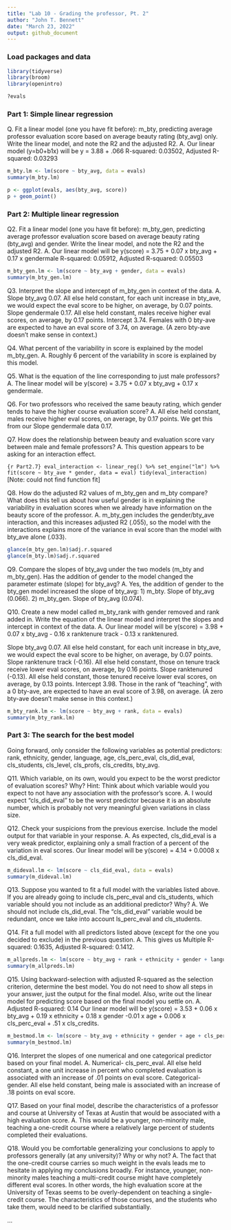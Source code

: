 ```yaml
---
title: "Lab 10 - Grading the professor, Pt. 2"
author: "John T. Bennett"
date: "March 23, 2022"
output: github_document
---
```


### Load packages and data

```r
library(tidyverse) 
library(broom)
library(openintro)
```

```r
?evals
```

### Part 1: Simple linear regression
Q. Fit a linear model (one you have fit before): m_bty, predicting average professor evaluation score based on average beauty rating (bty_avg) only. Write the linear model, and note the R2 and the adjusted R2.
A. Our linear model (y=b0+b1x) will be y = 3.88 + .066 
R-squared:  0.03502,	Adjusted R-squared:  0.03293

```r
m_bty.lm <- lm(score ~ bty_avg, data = evals)
summary(m_bty.lm)
```


```r
p <- ggplot(evals, aes(bty_avg, score))
p + geom_point()
```


### Part 2: Multiple linear regression
Q2. Fit a linear model (one you have fit before): m_bty_gen, predicting average professor evaluation score based on average beauty rating (bty_avg) and gender. Write the linear model, and note the R2 and the adjusted R2.
A. Our linear model will be y(score) = 3.75 + 0.07 x bty_avg  + 0.17 x gendermale
R-squared:  0.05912,	Adjusted R-squared:  0.05503 

```r
m_bty_gen.lm <- lm(score ~ bty_avg + gender, data = evals)
summary(m_bty_gen.lm)
```

Q3. Interpret the slope and intercept of m_bty_gen in context of the data.
A. Slope bty_avg 0.07. All else held constant, for each unit increase in bty_ave, we would expect the eval score to be higher, on average, by 0.07 points.
Slope gendermale   0.17. All else held constant, males receive higher eval scores, on average, by 0.17 points.
Intercept 3.74. Females with 0 bty-ave are expected to have an eval score of 3.74, on average. (A zero bty-ave doesn't make sense in context.)

Q4. What percent of the variability in score is explained by the model m_bty_gen.
A. Roughly 6 percent of the variability in score is explained by this model.

Q5. What is the equation of the line corresponding to just male professors?
A. The linear model will be y(score) = 3.75 + 0.07 x bty_avg  + 0.17 x gendermale. 

Q6. For two professors who received the same beauty rating, which gender tends to have the higher course evaluation score?
A. All else held constant, males receive higher eval scores, on average, by 0.17 points. We get this from our Slope gendermale data 0.17. 

Q7. How does the relationship between beauty and evaluation score vary between male and female professors?
A. This question appears to be asking for an interaction effect. 

``{r Part2.7}
eval_interaction <- linear_reg() %>%
set_engine("lm") %>%
fit(score ~ bty_ave * gender, data = eval)
tidy(eval_interaction)
``
[Note: could not find function fit]

Q8. How do the adjusted R2 values of m_bty_gen and m_bty compare? What does this tell us about how useful gender is in explaining the variability in evaluation scores when we already have information on the beauty score of the professor.
A. m_bty_gen includes the gender/bty_ave interaction, and this increases adjusted R2 (.055), so the model with the interactions explains more of the variance in eval score than the model with bty_ave alone (.033).

```r
glance(m_bty_gen.lm)$adj.r.squared
glance(m_bty.lm)$adj.r.squared
```


Q9. Compare the slopes of bty_avg under the two models (m_bty and m_bty_gen). Has the addition of gender to the model changed the parameter estimate (slope) for bty_avg?
A. Yes, the addition of gender to the bty_gen model increased the slope of bty_avg:
1) m_bty. Slope of bty_avg (0.066).
2) m_bty_gen. Slope of bty_avg (0.074). 

Q10. Create a new model called m_bty_rank with gender removed and rank added in. Write the equation of the linear model and interpret the slopes and intercept in context of the data.
A. Our linear model will be y(score) = 3.98 + 0.07 x bty_avg  - 0.16 x ranktenure track - 0.13 x ranktenured. 

Slope bty_avg 0.07. All else held constant, for each unit increase in bty_ave, we would expect the eval score to be higher, on average, by 0.07 points.
Slope ranktenure track (-0.16). All else held constant, those on tenure track  receive lower eval scores, on average, by 0.16 points.
Slope ranktenured (-0.13). All else held constant, those tenured  receive lower eval scores, on average, by 0.13 points.
Intercept 3.98. Those in the rank of "teaching", with a 0 bty-ave, are expected to have an eval score of 3.98, on average. (A zero bty-ave doesn't make sense in this context.)


```r
m_bty_rank.lm <- lm(score ~ bty_avg + rank, data = evals)
summary(m_bty_rank.lm)
```

### Part 3: The search for the best model
Going forward, only consider the following variables as potential predictors: rank, ethnicity, gender, language, age, cls_perc_eval, cls_did_eval, cls_students, cls_level, cls_profs, cls_credits, bty_avg.

Q11. Which variable, on its own, would you expect to be the worst predictor of evaluation scores? Why? Hint: Think about which variable would you expect to not have any association with the professor’s score.
A. I would expect "cls_did_eval" to be the worst predictor because it is an absolute number, which is probably not very meaningful given variations in class size. 

Q12. Check your suspicions from the previous exercise. Include the model output for that variable in your response.
A. As expected, cls_did_eval is a very weak predictor, explaining only a small fraction of a percent of the variation in eval scores. 
Our linear model will be y(score) = 4.14 + 0.0008 x cls_did_eval. 

```r
m_dideval.lm <- lm(score ~ cls_did_eval, data = evals)
summary(m_dideval.lm)
```


Q13. Suppose you wanted to fit a full model with the variables listed above. If you are already going to include cls_perc_eval and cls_students, which variable should you not include as an additional predictor? Why?
A. We should not include cls_did_eval. The "cls_did_eval" variable would be redundant, once we take into account ls_perc_eval and cls_students. 

Q14. Fit a full model with all predictors listed above (except for the one you decided to exclude) in the previous question.
A. This gives us Multiple R-squared:  0.1635,	Adjusted R-squared:  0.1412.

```r
m_allpreds.lm <- lm(score ~ bty_avg + rank + ethnicity + gender + language + age + cls_perc_eval + cls_students + cls_level + cls_profs + cls_credits, data = evals)
summary(m_allpreds.lm)
```


Q15. Using backward-selection with adjusted R-squared as the selection criterion, determine the best model. You do not need to show all steps in your answer, just the output for the final model. Also, write out the linear model for predicting score based on the final model you settle on.
A. Adjusted R-squared:  0.14
Our linear model will be y(score) = 3.53 + 0.06 x bty_avg + 0.19 x ethnicity + 0.18 x gender -0.01 x age + 0.006 x cls_perc_eval + .51 x cls_credits. 

```r
m_bestmod.lm <- lm(score ~ bty_avg + ethnicity + gender + age + cls_perc_eval + cls_credits, data = evals)
summary(m_bestmod.lm)
```

Q16. Interpret the slopes of one numerical and one categorical predictor based on your final model.
A. Numerical- cls_perc_eval. All else held constant, a one unit increase in percent who completed evaluation is associated with an increase of .01 points on eval score.
Categorical- gender.  All else held constant, being male is associated with an increase of .18 points on eval score.

Q17. Based on your final model, describe the characteristics of a professor and course at University of Texas at Austin that would be associated with a high evaluation score.
A. This would be a younger, non-minority male, teaching a one-credit course where a relatively large percent of students completed their evaluations. 

Q18. Would you be comfortable generalizing your conclusions to apply to professors generally (at any university)? Why or why not?
A. The fact that the one-credit course carries so much weight in the evals leads me to hesitate in applying my conclusions broadly. For instance, younger, non-minority males teaching a multi-credit course might have completely different eval scores. 
In other words, the high evaluation score at the University of Texas seems to be overly-dependent on teaching a single-credit course. The characteristics of those courses, and the students who take them, would need to be clarified substantially. 

...
